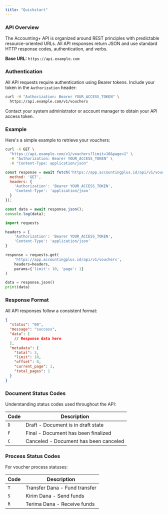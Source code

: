 ```yaml
---
title: "Quickstart"
---
```


### API Overview

The Accounting\+ API is organized around REST principles with predictable resource-oriented URLs. All API responses return JSON and use standard HTTP response codes, authentication, and verbs.

**Base URL:** `https://api.example.com`

### Authentication

All API requests require authentication using Bearer tokens. Include your token in the `Authorization` header:

```bash
curl -H "Authorization: Bearer YOUR_ACCESS_TOKEN" \
  https://api.example.com/v1/vouchers
```

<Note>
  Contact your system administrator or account manager to obtain your API access token.
</Note>

### Example

Here's a simple example to retrieve your vouchers:

<CodeGroup>

```bash cURL
curl -X GET \
  "https://api.example.com/v1/vouchers?limit=10&page=1" \
  -H "Authorization: Bearer YOUR_ACCESS_TOKEN" \
  -H "Content-Type: application/json"
```


```javascript JavaScript
const response = await fetch('https://app.accountingplus.id/api/v1/vouchers?limit=10&page=1', {
  method: 'GET',
  headers: {
    'Authorization': 'Bearer YOUR_ACCESS_TOKEN',
    'Content-Type': 'application/json'
  }
});

const data = await response.json();
console.log(data);
```


```python Python
import requests

headers = {
    'Authorization': 'Bearer YOUR_ACCESS_TOKEN',
    'Content-Type': 'application/json'
}

response = requests.get(
    'https://app.accountingplus.id/api/v1/vouchers',
    headers=headers,
    params={'limit': 10, 'page': 1}
)

data = response.json()
print(data)
```

</CodeGroup>

### Response Format

All API responses follow a consistent format:

```json
{
  "status": "00",
  "message": "success",
  "data": [
    // Response data here
  ],
  "metadata": {
    "total": 3,
    "limit": 10,
    "offset": 0,
    "current_page": 1,
    "total_pages": 1
  }
}
```

### Document Status Codes

Understanding status codes used throughout the API:

| Code | Description                           |
| ---- | ------------------------------------- |
| `D`  | Draft - Document is in draft state    |
| `F`  | Final - Document has been finalized   |
| `C`  | Canceled - Document has been canceled |

### Process Status Codes

For voucher process statuses:

| Code | Description                   |
| ---- | ----------------------------- |
| `T`  | Transfer Dana - Fund transfer |
| `S`  | Kirim Dana - Send funds       |
| `R`  | Terima Dana - Receive funds   |